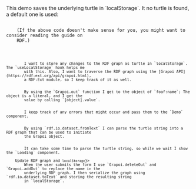 
<Content>
    This demo saves the underlying turtle in `localStorage`. It no turtle is found, a default one is used:
</Content>

<Code language="turtle" id="DefaultTurtle" code={PROFILE_TURTLE} noCopy={true}/>

<Content>
    (If the above code doesn't make sense for you, you might want to consider reading the <NavLink to={"/rdf"}>guide on
    RDF</NavLink>.)
</Content>

<Code language="tsx" id="RdfExtLocalDemo" code={localDemoCode} className="line-numbers">
    <CodeStep lines={["11-12"]} title="Prepare turtle and state object">
        I want to store any changes to the RDF graph as turtle in `localStorage`. The `useLocalStorage` hook helps me
        with this. Also, I want to traverse the RDF graph using the [Grapoi API](https://rdf-ext.org/api/grapoi.html),
        a RDF-Ext module, so I keep track of it as well.
    </CodeStep>
    <CodeStep lines={["13"]} title="Derive name">
        By using the `Grapoi.out` function I get to the object of `foaf:name`; The object is a literal, and I get the
        value by calling `[object].value`.
    </CodeStep>
    <CodeStep lines={["14", "20", "33", "36"]} title="Error handling">
        I keep track of any errors that might occur and pass them to the `Demo` component.
    </CodeStep>
    <CodeStep lines={["17-20"]} title="Parsing turtle">
        By using `rdf.io.dataset.fromText` I can parse the turtle string into a RDF graph that can be used to initiate
        the Grapoi object.
    </CodeStep>
    <CodeStep lines={["23-25"]} title="Loading state">
        It can take some time to parse the turtle string, so while we wait I show the `Loading` component.
    </CodeStep>
    <CodeStep lines={["29-32"]} title={<>Update RDF graph and <code>localStorage</code></>}>
        When the user submits the form I use `Grapoi.deleteOut` and `Grapoi.addOut` to replace the name in the
        underlying RDF graph. I then serialize the graph using `rdf.io.dataset.toText` and storing the resulting string
        in `localStorage`.
    </CodeStep>
</Code>